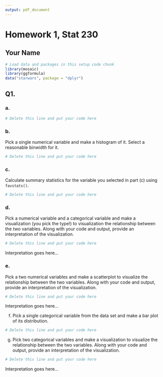 ```yaml
---
output: pdf_document
---
```


# Homework 1, Stat 230
## Your Name


```r
# Load data and packages in this setup code chunk
library(mosaic)
library(ggformula)
data("starwars", package = "dplyr")
```

## Q1.

### a. 

```r
# Delete this line and put your code here
```


### b. 

Pick a single numerical variable and make a histogram of it. Select a reasonable binwidth for it.

```r
# Delete this line and put your code here
```


### c. 
Calculate summary statistics for the variable you selected in part (c) using `favstats()`.

```r
# Delete this line and put your code here
```


### d. 
Pick a numerical variable and a categorical variable and make a visualization (you pick the type!) to visualization the relationship between the two variables. Along with your code and output, provide an interpretation of the visualization.

```r
# Delete this line and put your code here
```

Interpretation goes here...

### e. 
Pick a two numerical variables and make a scatterplot to visualize the relationship between the two variables. Along with your code and output, provide an interpretation of the visualization.


```r
# Delete this line and put your code here
```

Interpretation goes here...


f. Pick a single categorical variable from the data set and make a bar plot of its distribution.

```r
# Delete this line and put your code here
```


g. Pick two categorical variables and make a visualization to visualize the relationship between the two variables. Along with your code and output, provide an interpretation of the visualization.


```r
# Delete this line and put your code here
```

Interpretation goes here...

